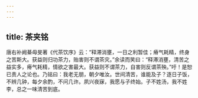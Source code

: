 ```yaml
---
---
---
```

title: 茶夹铭
---

唐右补阙綦毋旻著《代茶饮序》云：“释滞消壅，一日之利暂佳；瘠气耗精，终身之苦斯大。获益则归功茶力，贻害则不谓茶灾。”余读而笑曰：“释滞消壅，清苦之益实多，瘠气耗精，情欲之害最大。获益则不谓茶力，自害则反谓茶殃。”吁！是恕已责人之论也。乃铭曰：我老无朋，朝夕唯汝。世间清苦，谁能及子？逐日子饭，不辨几钟，每夕余酌，不问几许。夙兴夜寐，我愿与子终始。子不姓汤，我不姓李，总之一味清苦到底。